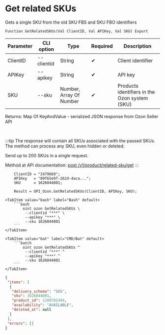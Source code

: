 ﻿---
sidebar_position: 17
description:  Gets a single SKU from the old SKU FBS and SKU FBO identifiersСтраницы
keywords: [1C, 1С, 1С:Enterprise, 1С:Enterprise 8.3, API, Integration, Services, Exchange, OneScript, CLI, Ozon]
---


# Get related SKUs
 Gets a single SKU from the old SKU FBS and SKU FBO identifiers



`Function GetRelatedSKUs(Val ClientID, Val APIKey, Val SKU) Export`

  | Parameter | CLI option | Type | Required | Description |
  |-|-|-|-|-|
  | ClientID | --clientid | String | &#x2714; | Client identifier |
  | APIKey | --apikey | String | &#x2714; | API key |
  | SKU | --sku | Number, Array Of Number | &#x2714; | Products identifiers in the Ozon system (SKU) |

  
  Returns:  Map Of KeyAndValue - serialized JSON response from Ozon Seller API

<br/>

:::tip
The response will contain all SKUs associated with the passed SKUs. The method can process any SKU, even hidden or deleted.

Send up to 200 SKUs in a single request.

Method at API documentation: [post /v1/product/related-sku/get](https://docs.ozon.ru/api/seller/#operation/ProductAPI_ProductGetRelatedSKU)
:::
<br/>



```bsl title="1C:Enterprise/OneScript code example"
    ClientID = "2479669";
    APIKey   = "09f65e9f-262d-4aca...";
    SKU      = 1626044001;

    Result = OPI_Ozon.GetRelatedSKUs(ClientID, APIKey, SKU);
```
 

 <Tabs>
  
    <TabItem value="bash" label="Bash" default>
        ```bash
            oint ozon GetRelatedSKUs \
             --clientid "***" \
             --apikey "***" \
             --sku 1626044001
        ```
    </TabItem>
  
    <TabItem value="bat" label="CMD/Bat" default>
        ```batch
            oint ozon GetRelatedSKUs ^
             --clientid "***" ^
             --apikey "***" ^
             --sku 1626044001
        ```
    </TabItem>
</Tabs>


```json title="Result"
{
 "items": [
  {
   "delivery_schema": "SDS",
   "sku": 1626044001,
   "product_id": 1108702494,
   "availability": "AVAILABLE",
   "deleted_at": null
  }
 ],
 "errors": []
}
```
